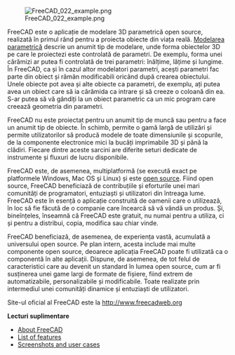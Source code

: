 <languages/>

{{Docnav
|[[Manual:Introduction|Manual:Introduction]]
|[[Manual:Installing|Manual:Installing]]
|[[Manual:Introduction|Manual start]]
|IconL=Crystal Clear manual.png
|IconC=Crystal Clear manual.png
}}

{{Manual:TOC}}

[[File:FreeCAD 022 example.png]]

<div class="mw-translate-fuzzy">
FreeCAD este o aplicație de modelare 3D parametrică open source, realizată în primul rând pentru a proiecta obiecte din viața reală. [http://en.wikipedia.org/wiki/Parametric_feature_based_modeler Modelarea parametrică] descrie un anumit tip de modelare, unde forma obiectelor 3D pe care le proiectezi este controlată de parametri. De exemplu, forma unei cărămizi ar putea fi controlată de trei parametri: înălțime, lățime și lungime. În FreeCAD, ca și în cazul altor modelatori parametri, acești parametri fac parte din obiect și rămân modificabili oricând după crearea obiectului. Unele obiecte pot avea și alte obiecte ca parametri, de exemplu, ați putea avea un obiect care să ia cărămida ca intrare și să creeze o coloană din ea. S-ar putea să vă gândiți la un obiect parametric ca un mic program care creează geometria din parametri.
</div> 

<div class="mw-translate-fuzzy">
FreeCAD nu este proiectat pentru un anumit tip de muncă sau pentru a face un anumit tip de obiecte. În schimb, permite o gamă largă de utilizări și permite utilizatorilor să producă modele de toate dimensiunile și scopurile, de la componente electronice mici la bucăți imprimabile 3D și până la clădiri. Fiecare dintre aceste sarcini are diferite seturi dedicate de instrumente și fluxuri de lucru disponibile.
</div>

<div class="mw-translate-fuzzy">
FreeCAD este, de asemenea, multiplatformă (se execută exact pe platformele Windows, Mac OS și Linux) și este [http://en.wikipedia.org/wiki/Open-source_software open source]. Fiind open source, FreeCAD beneficiază de contribuțiile și eforturile unei mari comunități de programatori, entuziaști și utilizatori din întreaga lume. FreeCAD este în esență o aplicație construită de oamenii care o utilizează, în loc să fie făcută de o companie care încearcă să vă vândă un produs. Și, bineînțeles, înseamnă că FreeCAD este gratuit, nu numai pentru a utiliza, ci și pentru a distribui, copia, modifica sau chiar vinde.
</div>

<div class="mw-translate-fuzzy">
FreeCAD beneficiază, de asemenea, de experiența vastă, acumulată a universului open source. Pe plan intern, acesta include mai multe componente open source, deoarece aplicația FreeCAD poate fi utilizată ca o componentă în alte aplicații. Dispune, de asemenea, de tot felul de caracteristici care au devenit un standard în lumea open source, cum ar fi susținerea unei game largi de formate de fișiere, fiind extrem de automatizabile, personalizabile și modificabile. Toate realizate prin intermediul unei comunități dinamice și entuziaști de utilizatori.
</div>

<div class="mw-translate-fuzzy">
Site-ul oficial al FreeCAD este la http://www.freecadweb.org
</div>

'''Lecturi suplimentare'''

<div class="mw-translate-fuzzy">
* [[About FreeCAD]]
* [[Feature list|List of features]]
* [http://forum.freecadweb.org/viewforum.php?f=24 Screenshots and user cases]
</div>


{{Docnav
|[[Manual:Introduction|Manual:Introduction]]
|[[Manual:Installing|Manual:Installing]]
|[[Manual:Introduction|Manual start]]
|IconL=Crystal Clear manual.png
|IconC=Crystal Clear manual.png
}}